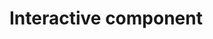 # Interactive component


<script src="https://d3js.org/d3.v7.js"></script>



<div id="plot"></div>


<script src="scripts/interactive.js"></script>

<br>















